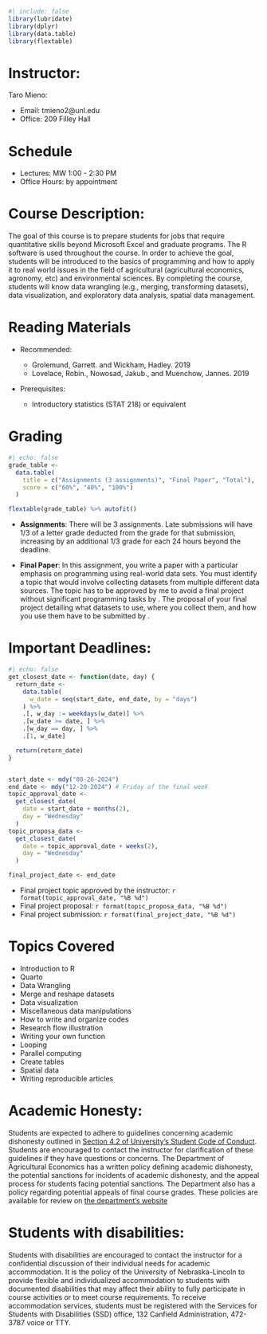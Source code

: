 ```r
#| include: false
library(lubridate)
library(dplyr)
library(data.table)
library(flextable)
```

# Instructor: 

Taro Mieno:

+ Email: tmieno2@unl.edu 
+ Office: 209 Filley Hall

# Schedule

+ Lectures: MW 1:00 - 2:30 PM
+ Office Hours: by appointment

# Course Description: 

The goal of this course is to prepare students for jobs that require quantitative skills beyond Microsoft Excel and graduate programs. The R software is used throughout the course. In order to achieve the goal, students will be introduced to the basics of programming and how to apply it to real world issues in the field of agricultural (agricultural economics, agronomy, etc) and environmental sciences. By completing the course, students will know data wrangling (e.g., merging, transforming datasets), data visualization, and exploratory data analysis, spatial data management.

# Reading Materials

+ Recommended: 

  - Grolemund, Garrett. and Wickham, Hadley. 2019 \href{https://r4ds.had.co.nz/}{"R for Data Science"} 
  - Lovelace, Robin., Nowosad, Jakub., and Muenchow, Jannes. 2019 \href{https://geocompr.robinlovelace.net/}{"Geocomputation with R"}

+ Prerequisites:

  - Introductory statistics (STAT 218) or equivalent

# Grading

```r
#| echo: false
grade_table <- 
  data.table(
    title = c("Assignments (3 assignments)", "Final Paper", "Total"),
    score = c("60%", "40%", "100%")
  )

flextable(grade_table) %>% autofit()
```

+ **Assignments**: There will be 3 assignments. Late submissions will have 1/3 of a letter grade deducted from the grade for that submission, increasing by an additional 1/3 grade for each 24 hours beyond the deadline.

+ **Final Paper**: In this assignment, you write a paper with a particular emphasis on programming using real-world data sets. You must identify a topic that would involve collecting datasets from multiple different data sources. The topic has to be approved by me to avoid a final project without significant programming tasks by \textcolor{red}{Oct, 17}. The proposal of your final project detailing what datasets to use, where you collect them, and how you use them have to be submitted by \textcolor{red}{Nov, 7}.

# Important Deadlines: 

```r
#| echo: false
get_closest_date <- function(date, day) {
  return_date <-
    data.table(
      w_date = seq(start_date, end_date, by = "days")
    ) %>%
    .[, w_day := weekdays(w_date)] %>%
    .[w_date >= date, ] %>%
    .[w_day == day, ] %>%
    .[1, w_date]

  return(return_date)
}


start_date <- mdy("08-26-2024")
end_date <- mdy("12-20-2024") # Friday of the final week
topic_approval_date <- 
  get_closest_date(
    date = start_date + months(2),
    day = "Wednesday"
  )
topic_proposa_data <- 
  get_closest_date(
    date = topic_approval_date + weeks(2),
    day = "Wednesday"
  )

final_project_date <- end_date
```

+ Final project topic approved by the instructor: `r format(topic_approval_date, "%B %d")`
+ Final project proposal: `r format(topic_proposa_data, "%B %d")`
+ Final project submission: `r format(final_project_date, "%B %d")`

# Topics Covered

+ Introduction to R
+ Quarto
+ Data Wrangling
+ Merge and reshape datasets
+ Data visualization
+ Miscellaneous data manipulations
+ How to write and organize codes
+ Research flow illustration 
+ Writing your own function
+ Looping
+ Parallel computing
+ Create tables 
+ Spatial data
+ Writing reproducible articles

# Academic Honesty: 

Students are expected to adhere to guidelines concerning academic dishonesty outlined in [Section 4.2 of University's Student Code of Conduct](\url{http://stuafs.unl.edu/ja/code/}). Students are encouraged to contact the instructor for clarification of these guidelines if they have questions or concerns. The Department of Agricultural Economics has a written policy defining academic dishonesty, the potential sanctions for incidents of academic dishonesty, and the appeal process for students facing potential sanctions. The Department also has a policy regarding potential appeals of final course grades. These policies are available for review on [the department’s website](\url{http://agecon.unl.edu/undergraduate})

# Students with disabilities:

Students with disabilities are encouraged to contact the instructor for a confidential discussion of their individual needs for academic accommodation. It is the policy of the University of Nebraska-Lincoln to provide flexible and individualized accommodation to students with documented disabilities that may affect their ability to fully participate in course activities or to meet course requirements. To receive accommodation services, students must be registered with the Services for Students with Disabilities (SSD) office, 132 Canfield Administration, 472-3787 voice or TTY. 
